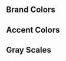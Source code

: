 
<Meta title="Colors" />

## Brand Colors

<ColorPalette>
  <ColorItem
    title="primary"
    colors={{
      primary0: '#EEF5FF',
      primary1: '#D9E7FF',
      primary2: '#8EBCFF',
      primary3: '#5997FF',
      primary4: '#3270FF',
      primary5: '#2556F5',
      primary6: '#1E3060',
    }}
  />
  <ColorItem
    title="secondary"
    colors={{
      secondary1: '#FFAB72',
      secondary2: '#FF8E52',
      secondary3: '#FF6E2D',
    }}
  />
</ColorPalette>

## Accent Colors

<ColorPalette>
  <ColorItem
    title="accent"
    colors={{
      starYellow: '#f0d539',
      redWarning: '#dc3644',
      greenComplete: '#1ca673',
      purpleTutor: '#ab2dff',
    }}
  />
</ColorPalette>

## Gray Scales

<ColorPalette>
  <ColorItem
    title="gray"
    subtitle="brightness levels"
    colors={{
      black1: '#ffffff',
      black2: '#f7f7fb',
      black3: '#e5e5ec',
      black4: '#d5d5d5',
      black5: '#c0c0c0',
      black6: '#838383',
      black7: '#545454',
      black8: '#525252',
      black9: '#2a2a2a',
      black10: '#202020',
      black11: '#1a1a1a',
      black12: '#111111',
    }}
  />
</ColorPalette>
